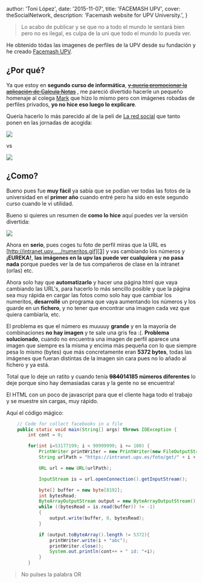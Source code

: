 
  author: 'Toni López',
  date: '2015-11-07',
  title: 'FACEMASH UPV',
  cover: theSocialNetwork,
  description:
    'Facemash website for UPV University.',
}


> Lo acabo de publicar y se que no a todo el mundo le sentará bien pero no es ilegal, es culpa de la uni que todo el mundo lo pueda ver.

He obtenido tódas las imagenes de perfiles de la UPV desde su fundación y he creado [Facemash UPV](https://tonilopezmr.com/facemash).

## ¿Por qué?

Ya que estoy en **segundo curso de informática**, <del>[y quería promocionar la aplicación de Calcula Notas](https://tonilopezmr.com/calculanotas)</del> , me pareció divertido hacerle un pequeño homenaje al colega [Mark][1] que hizo lo mismo pero con imágenes robadas de perfiles privados, **yo no hice eso luego lo explicare**.

Quería hacerlo lo más parecido al de la peli de [La red social][2] que tanto ponen en las jornadas de acogida:

<Image src={facemashMovie} />

vs

<Image src={facemashUPV} />

## ¿Como?

Bueno pues fue **muy fácil** ya sabía que se podían ver todas las fotos de la universidad en el **primer año** cuando entré pero ha sido en este segundo curso cuando le vi utilidad.

Bueno si quieres un resumen de **como lo hice** aquí puedes ver la versión divertida:

[![](http://img.youtube.com/vi/f8AuB5hPiCk/0.jpg)](https://www.youtube.com/watch?v=f8AuB5hPiCk)

Ahora en **serio**, pues coges tu foto de perfil miras que la URL es [http://intranet.upv...../numeritos.gif][3] y vas cambiando los números y **¡EUREKA!**, __las imágenes en la upv las puede ver cualquiera__ y **no pasa nada** porque puedes ver la de tus compañeros de clase en la intranet (orlas) etc. 

Ahora solo hay que **automatizarlo** y hacer una página html que vaya cambiando las URL's, para hacerlo lo más sencillo posible y que la página sea muy rápida en cargar las fotos como solo hay que cambiar los numeritos, **desarrollé** un programa que vaya aumentando los números y los guarde en un **fichero**, y no tener que encontrar una imagen cada vez que quiera cambiarla, etc. 

El problema es que el número es muuuuy **grande** y en la mayoría de combinaciones **no hay imagen** y te sale una gris fea :(.
**Problema solucionado**, cuando no encuentra una imagen de perfil aparece una imagen que siempre es la misma y encima más pequeña con lo que siempre pesa lo mismo (bytes) que más concretamente eran **5372 bytes**, todas las imágenes que fueran distintas de la imagen sin cara pues no lo añado al fichero y ya está.

Total que lo deje un ratito y cuando tenía **<del>9840</del>14185 números diferentes** lo deje porque sino hay demasiadas caras y la gente no se encuentra!

El HTML con un poco de javascript para que el cliente haga todo el trabajo y se muestre sin cargas, muy rápido.

Aquí el código mágico:

~~~ java
    // Code for collect facebooks in a file
    public static void main(String[] args) throws IOException {
        int cont = 0;

        for(int i=53177199; i < 99999999; i += 100) {
            PrintWriter printWriter = new PrintWriter(new FileOutputStream("faces", true));
            String urlPath = "https://intranet.upv.es/foto/get/" + i + ".gif";

            URL url = new URL(urlPath);

            InputStream is = url.openConnection().getInputStream();

            byte[] buffer = new byte[8192];
            int bytesRead;
            ByteArrayOutputStream output = new ByteArrayOutputStream();
            while ((bytesRead = is.read(buffer)) != -1)
            {
                output.write(buffer, 0, bytesRead);
            }

            if (output.toByteArray().length != 5372){
                printWriter.write(i + "abc");
                printWriter.close();
                System.out.println(cont++ + " id: "+i);
            }
        }

~~~

> No pulses la palabra OR


[1]: https://en.wikipedia.org/wiki/Mark_Zuckerberg
[2]: http://www.filmaffinity.com/en/film577699.html
[3]: https://intranet.upv.es/foto/get/52873099.gif
